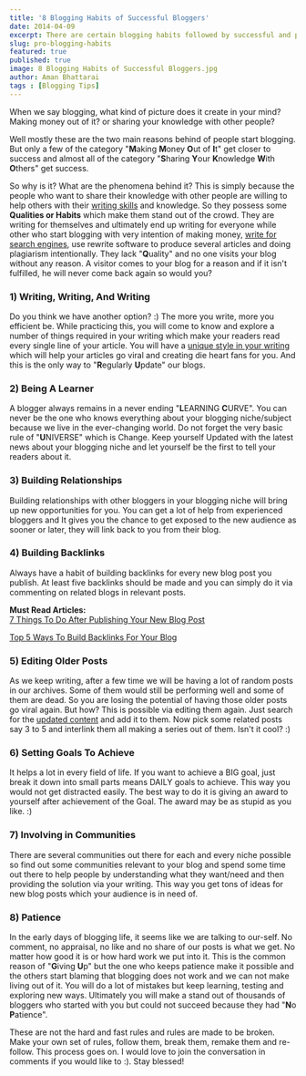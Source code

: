 ```yaml
---
title: '8 Blogging Habits of Successful Bloggers'
date: 2014-04-09
excerpt: There are certain blogging habits followed by successful and pro bloggers. In this article, we will go through some of them.
slug: pro-blogging-habits
featured: true
published: true
image: 8 Blogging Habits of Successful Bloggers.jpg
author: Aman Bhattarai
tags : [Blogging Tips]
---
```


When we say blogging, what kind of picture does it create in your mind? Making money out of it? or sharing your knowledge with other people? 

Well mostly these are the two main reasons behind of people start blogging. But only a few of the category "**M**aking **M**oney **O**ut of **I**t" get closer to success and almost all of the category "**S**haring **Y**our **K**nowledge **W**ith **O**thers" get success. 

So why is it? What are the phenomena behind it? This is simply because the people who want to share their knowledge with other people are willing to help others with their [writing skills](https://www.twistblogg.com/2014/02/top-5-best-free-plagiarism-checker-tools.html) and knowledge. So they possess some **Qualities or Habits** which make them stand out of the crowd. They are writing for themselves and ultimately end up writing for everyone while other who start blogging with very intention of making money, [write for search engines](https://www.twistblogg.com/2015/10/killer-seo-guides-for-newbie-blogger.html), use rewrite software to produce several articles and doing plagiarism intentionally. They lack "**Q**uality" and no one visits your blog without any reason. A visitor comes to your blog for a reason and if it isn't fulfilled, he will never come back again so would you?  
  
  

### 1) Writing, Writing, And Writing

Do you think we have another option? :) The more you write, more you efficient be. While practicing this, you will come to know and explore a number of things required in your writing which make your readers read every single line of your article. You will have a [unique style in your writing](https://www.twistblogg.com/2014/03/Best-Tools-For-Bloggers-To-Correct-Grammatical-Mistakes.html) which will help your articles go viral and creating die heart fans for you. And this is the only way to "**R**egularly **U**pdate" our blogs.

  

### 2) Being A Learner

A blogger always remains in a never ending "**L**EARNING **C**URVE". You can never be the one who knows everything about your blogging niche/subject because we live in the ever-changing world. Do not forget the very basic rule of "**U**NIVERSE" which is Change. Keep yourself Updated with the latest news about your blogging niche and let yourself be the first to tell your readers about it.

  

### 3) Building Relationships

Building relationships with other bloggers in your blogging niche will bring up new opportunities for you. You can get a lot of help from experienced bloggers and It gives you the chance to get exposed to the new audience as sooner or later, they will link back to you from their blog.

  

### 4) Building Backlinks

Always have a habit of building backlinks for every new blog post you publish. At least five backlinks should be made and you can simply do it via commenting on related blogs in relevant posts. 

  

**Must Read Articles:**  
[7 Things To Do After Publishing Your New Blog Post](https://www.twistblogg.com/2014/04/7-things-to-do-after-publishing-new-blog-post.html)

[Top 5 Ways To Build Backlinks For Your Blog](https://www.twistblogg.com/2014/03/seo-top-5-link-building-methods.html)

  

### 5) Editing Older Posts

As we keep writing, after a few time we will be having a lot of random posts in our archives. Some of them would still be performing well and some of them are dead. So you are losing the potential of having those older posts go viral again. But how? This is possible via editing them again. Just search for the [updated content](https://www.twistblogg.com/2019/09/show-published-and-last-updated-date-in-blogger-post.html) and add it to them. Now pick some related posts say 3 to 5 and interlink them all making a series out of them. Isn't it cool? :)

  

### 6) Setting Goals To Achieve

It helps a lot in every field of life. If you want to achieve a BIG goal, just break it down into small parts means DAILY goals to achieve. This way you would not get distracted easily. The best way to do it is giving an award to yourself after achievement of the Goal. The award may be as stupid as you like. :)

  

### 7) Involving in Communities

There are several communities out there for each and every niche possible so find out some communities relevant to your blog and spend some time out there to help people by understanding what they want/need and then providing the solution via your writing. This way you get tons of ideas for new blog posts which your audience is in need of.

  

### 8) Patience

In the early days of blogging life, it seems like we are talking to our-self. No comment, no appraisal, no like and no share of our posts is what we get. No matter how good it is or how hard work we put into it. This is the common reason of "**G**iving **U**p" but the one who keeps patience make it possible and the others start blaming that blogging does not work and we can not make living out of it. You will do a lot of mistakes but keep learning, testing and exploring new ways. Ultimately you will make a stand out of thousands of bloggers who started with you but could not succeed because they had "**N**o **P**atience".

  

These are not the hard and fast rules and rules are made to be broken. Make your own set of rules, follow them, break them, remake them and re-follow. This process goes on. I would love to join the conversation in comments if you would like to :). Stay blessed!